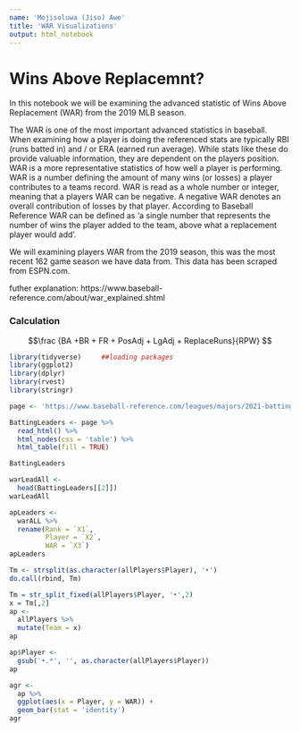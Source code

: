 ```yaml
---
name: 'Mojisoluwa (Jiso) Awe'
title: 'WAR Visualizations'
output: html_notebook
---
```


# Wins Above Replacemnt?

In this notebook we will be examining the advanced statistic of Wins Above Replacement (WAR) from the 2019 MLB season. 

The WAR is one of the most important advanced statistics in baseball. When examining how a player is doing the referenced stats are typically RBI (runs batted in) and / or ERA (earned run average). While stats like these do provide valuable information, they are dependent on the players position. WAR is a more representative statistics of how well a player is performing. WAR is a number defining the amount of many wins (or losses) a player contributes to a teams record. WAR is read as a whole number or integer, meaning that a players WAR can be negative. A negative WAR denotes an overall contribution of losses by that player. According to Baseball Reference WAR can be defined as 'a single number that represents the number of wins the player added to the team, above what a replacement player would add'.

We will examining players WAR from the 2019 season, this was the most recent 162 game season we have data from. This data has been scraped from ESPN.com.

futher explanation: https://www.baseball-reference.com/about/war_explained.shtml


### Calculation

$$\frac {BA +BR + FR + PosAdj + LgAdj + ReplaceRuns}{RPW} $$


```r
library(tidyverse)     ##loading packages
library(ggplot2)
library(dplyr)
library(rvest)
library(stringr)
```


```r
page <- 'https://www.baseball-reference.com/leagues/majors/2021-batting-leaders.shtml'

BattingLeaders <- page %>%
  read_html() %>%
  html_nodes(css = 'table') %>%
  html_table(fill = TRUE)

BattingLeaders
```


```r
warLeadAll <-
  head(BattingLeaders[[2]])
warLeadAll
```

```r
apLeaders <-
  warALL %>%
  rename(Rank = `X1`,
         Player = `X2`,
         WAR = `X3`)
apLeaders
```


```r
Tm <- strsplit(as.character(allPlayers$Player), '•')
do.call(rbind, Tm)
```

```r
Tm = str_split_fixed(allPlayers$Player, '•',2)
x = Tm[,2]
ap <-
  allPlayers %>%
  mutate(Team = x)
ap
```


```r
ap$Player <-
  gsub('•.*', '', as.character(allPlayers$Player))
ap
```


```r
agr <-
  ap %>%
  ggplot(aes(x = Player, y = WAR)) +
  geom_bar(stat = 'identity')
agr
```









